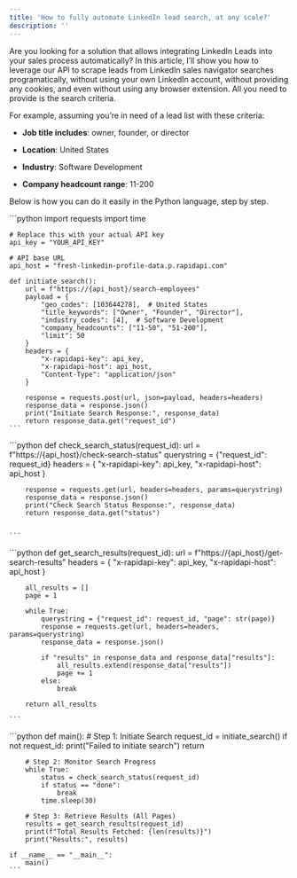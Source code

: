 ```yaml
---
title: 'How to fully automate LinkedIn lead search, at any scale?'
description: ''
---
```


Are you looking for a solution that allows integrating LinkedIn Leads into your sales process automatically? In this article, I’ll show you how to leverage our API to scrape leads from LinkedIn sales navigator searches programatically, without using your own LinkedIn account, without providing any cookies, and even without using any browser extension. All you need to provide is the search criteria.

For example, assuming you’re in need of a lead list with these criteria:

* **Job title includes**: owner, founder, or director

* **Location**: United States

* **Industry**: Software Development

* **Company headcount range**: 11-200

Below is how you can do it easily in the Python language, step by step.

<Steps>
  <Step title="Initiate a Search">
    ```python
    import requests
    import time

    # Replace this with your actual API key
    api_key = "YOUR_API_KEY"

    # API base URL
    api_host = "fresh-linkedin-profile-data.p.rapidapi.com"

    def initiate_search():
        url = f"https://{api_host}/search-employees"
        payload = {
            "geo_codes": [103644278],  # United States
            "title_keywords": ["Owner", "Founder", "Director"],
            "industry_codes": [4],  # Software Development
            "company_headcounts": ["11-50", "51-200"],
            "limit": 50
        }
        headers = {
            "x-rapidapi-key": api_key,
            "x-rapidapi-host": api_host,
            "Content-Type": "application/json"
        }

        response = requests.post(url, json=payload, headers=headers)
        response_data = response.json()
        print("Initiate Search Response:", response_data)
        return response_data.get("request_id")
    ```
  </Step>

  <Step title="Check Search Progress">
    ```python
    def check_search_status(request_id):
        url = f"https://{api_host}/check-search-status"
        querystring = {"request_id": request_id}
        headers = {
            "x-rapidapi-key": api_key,
            "x-rapidapi-host": api_host
        }

        response = requests.get(url, headers=headers, params=querystring)
        response_data = response.json()
        print("Check Search Status Response:", response_data)
        return response_data.get("status")


    ```
  </Step>

  <Step title="Retrieve Search Results">
    ```python
    def get_search_results(request_id):
        url = f"https://{api_host}/get-search-results"
        headers = {
            "x-rapidapi-key": api_key,
            "x-rapidapi-host": api_host
        }
    
        all_results = []
        page = 1
    
        while True:
            querystring = {"request_id": request_id, "page": str(page)}
            response = requests.get(url, headers=headers, params=querystring)
            response_data = response.json()
    
            if "results" in response_data and response_data["results"]:
                all_results.extend(response_data["results"])
                page += 1
            else:
                break
    
        return all_results

    ```
  </Step>

  <Step title="Put All Together">
    ```python
   def main():
        # Step 1: Initiate Search
        request_id = initiate_search()
        if not request_id:
            print("Failed to initiate search")
            return
    
        # Step 2: Monitor Search Progress
        while True:
            status = check_search_status(request_id)
            if status == "done":
                break
            time.sleep(30)
    
        # Step 3: Retrieve Results (All Pages)
        results = get_search_results(request_id)
        print(f"Total Results Fetched: {len(results)}")
        print("Results:", results)
    
    if __name__ == "__main__":
        main()
    ```
  </Step>
</Steps>